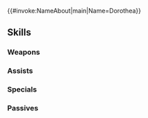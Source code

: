 {{#invoke:NameAbout|main|Name=Dorothea}}{{HeroPage Tabs}}
{{Hero Infobox
|Name=Dorothea
|Title=Daring Ex-Singer
|WeaponType=Blue Tome
|MoveType=Infantry
|Origin=Fire Emblem: Three Houses
|Gender=Female
|actorEN=Allegra Clark
|actorJP=長妻樹里
|artist=ekao
|additionDate=October 15, 2024
|releaseDate=October 15, 2024
|poolDate=November 6, 2024
|poolRarities=3,4
|cv1=12
|cv2=200700
|TagID=ドロテア
|InternalID=1156
|Properties=refresher
|description=A student of the Black Eagles. She once drew the attention of aristocrats as a songstress. Appears in Fire Emblem: Three Houses.
}}
{{Stats Page
|Lv1HP=18|Lv1ATK=7|Lv1SPD=10|Lv1DEF=4|Lv1RES=6
|GRHP=50|GRATK=75|GRSPD=60|GRDEF=30|GRRES=90
}}
==Skills==
===Weapons===
{{Weapons Table
|weapon1=Thunder
|weapon1Default=1
|weapon1Unlock=1
|weapon2=Elthunder
|weapon2Default=2
|weapon2Unlock=2
|weapon3=Blárvulture
|weapon3Default=4
|weapon3Unlock=3
|weapon4=Blárvulture+
|weapon4Default=5
|weapon4Unlock=5
}}
===Assists===
{{Assists Table
|assist1=Sing
|assist1Default=4
|assist1Unlock=3
}}
===Specials===
{{Specials Table}}
===Passives===
{{Passives Table
|passiveB1=Spd Cantrip 1
|passiveB2=Spd Cantrip 2
|passiveB3=Spd Cantrip 3
|passiveB1Unlock=1
|passiveB2Unlock=2
|passiveB3Unlock=4
|passiveC1=Inf. Null Follow 1
|passiveC2=Inf. Null Follow 2
|passiveC3=Inf. Null Follow 3
|passiveC1Unlock=3
|passiveC2Unlock=4
|passiveC3Unlock=5
}}
{{Heroes Navbox}}